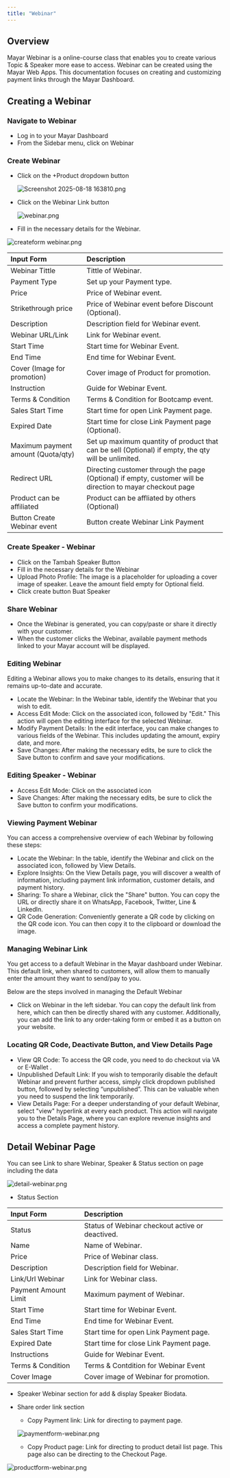 ```yaml
---
title: "Webinar"
---
```


## Overview

Mayar Webinar is a online-course class that enables you to create various Topic & Speaker more ease to access. Webinar can be created using the Mayar Web Apps. This documentation focuses on creating and customizing payment links through the Mayar Dashboard.

## Creating a Webinar

### Navigate to Webinar

- Log in to your Mayar Dashboard
- From the Sidebar menu, click on Webinar

### Create Webinar

- Click on the \+Product dropdown button

  ![Screenshot 2025-08-18 163810.png](/images/Screenshot2025-08-18163810.png)
- Click on the Webinar Link button

  ![webinar.png](/images/webinar.png)
- Fill in the necessary details for the Webinar.

![createform webinar.png](/images/createformwebinar.png)

| **Input Form**                     | **Description**                                                                                            |
| :--------------------------------- | :--------------------------------------------------------------------------------------------------------- |
| Webinar Tittle                     | Tittle of Webinar.                                                                                         |
| Payment Type                       | Set up your Payment type.                                                                                  |
| Price                              | Price of Webinar event.                                                                                    |
| Strikethrough price                | Price of Webinar event before Discount (Optional).                                                         |
| Description                        | Description field for Webinar event.                                                                       |
| Webinar URL/Link                   | Link for Webinar event.                                                                                    |
| Start Time                         | Start time for Webinar Event.                                                                              |
| End Time                           | End time for Webinar Event.                                                                                |
| Cover (Image for promotion)        | Cover image of Product for promotion.                                                                      |
| Instruction                        | Guide for Webinar Event.                                                                                   |
| Terms & Condition                  | Terms & Condition for Bootcamp event.                                                                      |
| Sales Start Time                   | Start time for open Link Payment page.                                                                     |
| Expired Date                       | Start time for close Link Payment page (Optional).                                                         |
| Maximum payment amount (Quota/qty) | Set up maximum quantity of product that can be sell (Optional) if empty, the qty will be unlimited.        |
| Redirect URL                       | Directing customer through the page (Optional) if empty, customer will be direction to mayar checkout page |
| Product can be affiliated          | Product can be affliated by others (Optional)                                                              |
| Button Create Webinar event        | Button create Webinar Link Payment                                                                         |

### Create Speaker - Webinar

- Click on the Tambah Speaker Button
- Fill in the necessary details for the Webinar
- Upload Photo Profile: The image is a placeholder for uploading a cover image of speaker. Leave the amount field empty for Optional field.
- Click create button Buat Speaker

### Share Webinar

- Once the Webinar is generated, you can copy/paste or share it directly with your customer.
- When the customer clicks the Webinar, available payment methods linked to your Mayar account will be displayed.

### Editing Webinar

Editing a Webinar allows you to make changes to its details, ensuring that it remains up-to-date and accurate.

- Locate the Webinar: In the Webinar table, identify the Webinar that you wish to edit.
- Access Edit Mode: Click on the associated icon, followed by "Edit." This action will open the editing interface for the selected Webinar.
- Modify Payment Details: In the edit interface, you can make changes to various fields of the Webinar. This includes updating the amount, expiry date, and more.
- Save Changes: After making the necessary edits, be sure to click the Save button to confirm and save your modifications.

### Editing Speaker - Webinar

- Access Edit Mode: Click on the associated icon
- Save Changes: After making the necessary edits, be sure to click the Save button to confirm your modifications.

### Viewing Payment Webinar

You can access a comprehensive overview of each Webinar by following these steps:

- Locate the Webinar: In the table, identify the Webinar and click on the associated icon, followed by View Details.
- Explore Insights: On the View Details page, you will discover a wealth of information, including payment link information, customer details, and payment history.
- Sharing: To share a Webinar, click the "Share" button. You can copy the URL or directly share it on WhatsApp, Facebook, Twitter, Line & LinkedIn.
- QR Code Generation: Conveniently generate a QR code by clicking on the QR code icon. You can then copy it to the clipboard or download the image.

### Managing Webinar Link

You get access to a default Webinar in the Mayar dashboard under Webinar. This default link, when shared to customers, will allow them to manually enter the amount they want to send/pay to you.

Below are the steps involved in managing the Default Webinar

- Click on Webinar in the left sidebar. You can copy the default link from here, which can then be directly shared with any customer. Additionally, you can add the link to any order-taking form or embed it as a button on your website.

### Locating QR Code, Deactivate Button, and View Details Page

- View QR Code: To access the QR code, you need to do checkout via VA or E-Wallet .
- Unpublished Default Link: If you wish to temporarily disable the default Webinar and prevent further access, simply click dropdown published button, followed by selecting “unpublished”. This can be valuable when you need to suspend the link temporarily.
- View Details Page: For a deeper understanding of your default Webinar, select "view" hyperlink at every each product. This action will navigate you to the Details Page, where you can explore revenue insights and access a complete payment history.

## Detail Webinar Page

You can see Link to share Webinar, Speaker & Status section on page including the data

![detail-webinar.png](/images/detail-webinar.png)

- Status Section

| **Input Form**       | **Description**                                 |
| :------------------- | :---------------------------------------------- |
| Status               | Status of Webinar checkout active or deactived. |
| Name                 | Name of Webinar.                                |
| Price                | Price of Webinar class.                         |
| Description          | Description field for Webinar.                  |
| Link/Url Webinar     | Link for Webinar class.                         |
| Payment Amount Limit | Maximum payment of Webinar.                     |
| Start Time           | Start time for Webinar Event.                   |
| End Time             | End time for Webinar Event.                     |
| Sales Start Time     | Start time for open Link Payment page.          |
| Expired Date         | Start time for close Link Payment page.         |
| Instructions         | Guide for Webinar Event.                        |
| Terms & Condition    | Terms & Contdition for Webinar Event            |
| Cover Image          | Cover image of Webinar for promotion.           |

- Speaker Webinar section for add & display Speaker Biodata.
- Share order link section
  - Copy Payment link: Link for directing to payment page.

  ![paymentform-webinar.png](/images/paymentform-webinar.png)
  - Copy Product page: Link for directing to product detail list page. This page also can be directing to the Checkout Page.

![productform-webinar.png](/images/productform-webinar.png)
